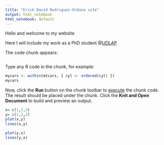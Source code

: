 ```yaml
---
title: "Erick David Rodriguez-Orduna site"
output: html_notebook
html_notebook: default
---
```


[comment]: <> (title: "Erick David Rodriguez-Orduna site")

[comment]: <> (output:)

[comment]: <> (html_notebook: default)

Hello and welcome to my website

Here I will include my work as a PhD student @[UDLAP](https://www.udlap.mx/web){target="_blank"}

The code chunk appears:
```r
```

Type any R code in the chunk, for example:
```r
mycars <- within(mtcars, { cyl <- ordered(cyl) })
mycars
```

Now, click the **Run** button on the chunk toolbar to [execute](https://www.jetbrains.com/help/pycharm/r-markdown.html#run-r-code) the chunk code. The result should be placed under the chunk.
Click the **Knit and Open Document** to build and preview an output.


```r
x= c(1,2,3)
y= c(2,2,2)
plot(x,y)
lines(x,y)
```
```r
plot(y,x)
lines(y,x)
```

```r
```